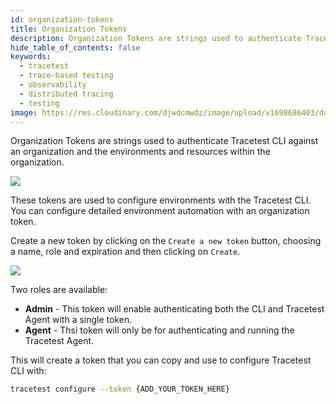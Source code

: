 ```yaml
---
id: organization-tokens
title: Organization Tokens
description: Organization Tokens are strings used to authenticate Tracetest CLI against an organization and the environments and resources within the organization.
hide_table_of_contents: false
keywords:
  - tracetest
  - trace-based testing
  - observability
  - distributed tracing
  - testing
image: https://res.cloudinary.com/djwdcmwdz/image/upload/v1698686403/docs/Blog_Thumbnail_14_rsvkmo.jpg
---
```


Organization Tokens are strings used to authenticate Tracetest CLI against an organization and the environments and resources within the organization.

![](https://res.cloudinary.com/djwdcmwdz/image/upload/v1716818893/docs/app.tracetest.io_organizations_ttorg_e66318ba6544b856_tokens_veklnd.png)

These tokens are used to configure environments with the Tracetest CLI. You can configure detailed environment automation with an organization token.

Create a new token by clicking on the `Create a new token` button, choosing a name, role and expiration and then clicking on `Create`.

![](https://res.cloudinary.com/djwdcmwdz/image/upload/v1716819703/docs/app.tracetest.io_organizations_ttorg_e66318ba6544b856_tokens_1_mx7cr1.png)

Two roles are available:

- **Admin** - This token will enable authenticating both the CLI and Tracetest Agent with a single token.
- **Agent** - Thsi token will only be for authenticating and running the Tracetest Agent.

This will create a token that you can copy and use to configure Tracetest CLI with:

```bash
tracetest configure --token {ADD_YOUR_TOKEN_HERE}
```
